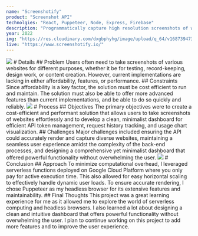 ```yaml
---
name: "Screenshotify"
product: "Screenshot API"
technolgies: "React, Puppeteer, Node, Express, Firebase"
description: "Programmatically capture high resolution screenshots of websites."
year: 2022
img: "https://res.cloudinary.com/dxgbphyhg/image/upload/q_64/v1687394738/portfolio%20assets/screenshotify/screenshotify_hh3ss3.webp"
live: "https://www.screenshotify.io/"
---
```


<Image src="https://res.cloudinary.com/dxgbphyhg/image/upload/q_64/v1687400047/portfolio%20assets/screenshotify/app_screenshotify_io_2_9a69e24415_nekiqi.webp" />
<Card>
  # Details
  <Grid cols="2">
    <Block>
      ## Problem 
      Users often need to take screenshots of various websites for different purposes, whether it be for testing, record-keeping, design work, or content creation. However, current implementations are lacking in either affordability, features, or performance.
    </Block>
    <Block>
      ## Constraints
      Since affordability is a key factor, the solution must be cost efficient to run and maintain. The solution must also be able to offer more advanced features than current implementations, and be able to do so quickly and reliably.
    </Block>

  </Grid>
</Card>

<Image src="https://res.cloudinary.com/dxgbphyhg/image/upload/q_64/v1687400047/portfolio%20assets/screenshotify/localhost_3000_1_b991389775_lor7rj.webp" />
<Card>
  # Process
  <Grid cols="2">
    <Block>
      ## Objectives 
      The primary objectives were to create a cost-efficient and performant solution that allows users to take screenshots of websites effortlessly and to develop a clean, minimalist dashboard for efficient API token management, request history tracking, and usage chart visualization.
    </Block>
    <Block>
      ## Challenges 
      Major challenges included ensuring the API could accurately render and capture diverse websites, maintaining a seamless user experience amidst the complexity of the back-end processes, and designing a comprehensive yet minimalist dashboard that offered powerful functionality without overwhelming the user.
    </Block>

  </Grid>
</Card>
<Image src="https://res.cloudinary.com/dxgbphyhg/image/upload/q_64/v1687400047/portfolio%20assets/screenshotify/localhost_3000_3_f190f2bf86_kdacq0.webp" />
<Card>
  # Conclusion
  <Grid cols="1">
    <Block>
      ## Approach 
      To minimize computational overhead, I leveraged serverless functions deployed on Google Cloud Platform where you only pay for active execution time. This also allowed for easy horizontal scaling to effectively handle dynamic user loads. To ensure accurate rendering, I chose Puppeteer as my headless browser for its extensive features and maintainability.
    </Block>
    <Block>
      ## Final Thoughts 
      This project was a great learning experience for me as it allowed me to explore the world of serverless computing and headless browsers. I also learned a lot about designing a clean and intuitive dashboard that offers powerful functionality without overwhelming the user. I plan to continue working on this project to add more features and to improve the user experience.
    </Block>
  </Grid>
</Card>
